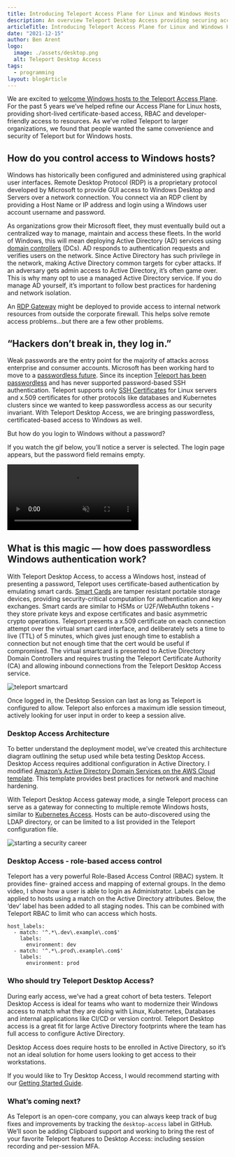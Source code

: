 ```yaml
---
title: Introducing Teleport Access Plane for Linux and Windows Hosts
description: An overview Teleport Desktop Access providing securing access to Windows Fleets.
articleTitle: Introducing Teleport Access Plane for Linux and Windows Hosts
date: "2021-12-15"
author: Ben Arent
logo:
  image: ./assets/desktop.png
  alt: Teleport Desktop Access
tags:
  - programming
layout: blogArticle
---
```


We are excited to [welcome Windows hosts to the Teleport Access Plane](/rdp-access-for-windows-browser/). For the past 5 years we’ve helped refine our Access Plane for Linux hosts, providing short-lived certificate-based access, RBAC and developer-friendly access to resources. As we’ve rolled Teleport to larger organizations, we found that people wanted the same convenience and security of Teleport but for Windows hosts.

## How do you control access to Windows hosts?

Windows has historically been configured and administered using graphical user interfaces. Remote Desktop Protocol (RDP) is a proprietary protocol developed by Microsoft to provide GUI access to Windows Desktop and Servers over a network connection. You connect via an RDP client by providing a Host Name or IP address and login using a Windows user account username and password.

As organizations grow their Microsoft fleet, they must eventually build out a centralized way to manage, maintain and access these fleets. In the world of Windows, this will mean deploying Active Directory (AD) services using [domain controllers](https://social.technet.microsoft.com/wiki/contents/articles/52587.active-directory-design-considerations-and-best-practices.aspx#Domain_Controller_Deployment_and_Management) (DCs). AD responds to authentication requests and verifies users on the network. Since Active Directory has such privilege in the network, making Active Directory common targets for cyber attacks. If an adversary gets admin access to Active Directory, it’s often game over. This is why many opt to use a managed Active Directory service. If you do manage AD yourself, it’s important to follow best practices for hardening and network isolation.

An [RDP Gateway](https://docs.microsoft.com/en-us/windows-server/remote/remote-desktop-services/rds-plan-access-from-anywhere) might be deployed to provide access to internal network resources from outside the corporate firewall. This helps solve remote access problems…but there are a few other problems.

## “Hackers don’t break in, they log in.”

Weak passwords are the entry point for the majority of attacks across enterprise and consumer accounts. Microsoft has been working hard to move to a [passwordless future](https://techcommunity.microsoft.com/t5/azure-active-directory-identity/introducing-password-removal-for-microsoft-accounts/ba-p/2747280). Since its inception [Teleport has been passwordless](/no-passwords/) and has never supported password-based SSH authentication. Teleport supports only [SSH Certificates](/ssh-certificates/) for Linux servers and x.509 certificates for other protocols like databases and Kubernetes clusters since we wanted to keep passwordless access as our security invariant. With Teleport Desktop Access, we are bringing passwordless, certificated-based access to Windows as well.

But how do you login to Windows without a password?

If you watch the gif below, you’ll notice a server is selected. The login page appears, but the password field remains empty.

<video autoPlay loop muted playsinline>
  <source src="./assets/teleport-desktop-access.mp4" type="video/mp4" />
  <source src="./assets/teleport-desktop-access.webm" type="video/webm" />
  Your browser does not support the video tag.
</video>

## What is this magic — how does passwordless Windows authentication work?

With Teleport Desktop Access, to access a Windows host, instead of presenting a password, Teleport uses certificate-based authentication by emulating smart cards. [Smart Cards](https://docs.microsoft.com/en-us/windows/security/identity-protection/smart-cards/smart-card-windows-smart-card-technical-reference) are tamper resistant portable storage devices, providing security-critical computation for authentication and key exchanges. Smart cards are similar to HSMs or U2F/WebAuthn tokens - they store private keys and expose certificates and basic asymmetric crypto operations. Teleport presents a x.509 certificate on each connection attempt over the virtual smart card interface, and deliberately sets a time to live (TTL) of 5 minutes, which gives just enough time to establish a connection but not enough time that the cert would be useful if compromised. The virtual smartcard is presented to Active Directory Domain Controllers and requires trusting the Teleport Certificate Authority (CA) and allowing inbound connections from the Teleport Desktop Access service.

![teleport smartcard](./assets/teleport-smart-card.png)

Once logged in, the Desktop Session can last as long as Teleport is configured to allow. Teleport also enforces a maximum idle session timeout, actively looking for user input in order to keep a session alive.

### Desktop Access Architecture

To better understand the deployment model, we’ve created this architecture diagram outlining the setup used while beta testing Desktop Access. Desktop Access requires additional configuration in Active Directory. I modified [Amazon’s Active Directory Domain Services on the AWS Cloud template](https://aws-quickstart.github.io/quickstart-microsoft-activedirectory/). This template provides best practices for network and machine hardening.

With Teleport Desktop Access gateway mode, a single Teleport process can serve as a gateway for connecting to multiple remote Windows hosts, similar to [Kubernetes Access](/kubernetes-access/). Hosts can be auto-discovered using the LDAP directory, or can be limited to a list provided in the Teleport configuration file.

![starting a security career](./assets/rdp-aws-access.png)

### Desktop Access - role-based access control

Teleport has a very powerful Role-Based Access Control (RBAC) system. It provides fine- grained access and mapping of external groups. In the demo video, I show how a user is able to login as Administrator. Labels can be applied to hosts using a match on the Active Directory attributes. Below, the ‘dev’ label has been added to all staging nodes. This can be combined with Teleport RBAC to limit who can access which hosts.

```
host_labels:
  - match: '^.*\.dev\.example\.com$'
    labels:
      environment: dev
  - match: '^.*\.prod\.example\.com$'
    labels:
      environment: prod
```

### Who should try Teleport Desktop Access?

During early access, we’ve had a great cohort of beta testers. Teleport Desktop Access is ideal for teams who want to modernize their Windows access to match what they are doing with Linux, Kubernetes, Databases and internal applications like CI/CD or version control. Teleport Desktop access is a great fit for large Active Directory footprints where the team has full access to configure Active Directory.

Desktop Access does require hosts to be enrolled in Active Directory, so it’s not an ideal solution for home users looking to get access to their workstations.

If you would like to Try Desktop Access, I would recommend starting with our [Getting Started Guide](/docs/desktop-access/introduction/).

### What’s coming next?

As Teleport is an open-core company, you can always keep track of bug fixes and improvements by tracking the `desktop-access` label in GitHub. We’ll soon be adding Clipboard support and working to bring the rest of your favorite Teleport features to Desktop Access: including session recording and per-session MFA.
